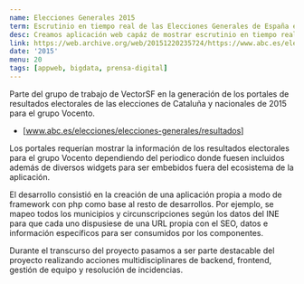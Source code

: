 ```yaml
---
name: Elecciones Generales 2015
term: Escrutinio en tiempo real de las Elecciones Generales de España en 2015
desc: Creamos aplicación web capáz de mostrar escrutinio en tiempo real de los resultados electorales de España en 2015 para todos los periódicos digitales del Grupo Vocento.
link: https://web.archive.org/web/20151220235724/https://www.abc.es/elecciones/elecciones-generales/resultados
date: '2015'
menu: 20
tags: [appweb, bigdata, prensa-digital]
---
```


Parte del grupo de trabajo de VectorSF en la generación de los portales de resultados electorales de las elecciones
de Cataluña y nacionales de 2015 para el grupo Vocento.

- [www.abc.es/elecciones/elecciones-generales/resultados]

Los portales requerían mostrar la información de los resultados electorales para el grupo Vocento dependiendo 
del periodico donde fuesen incluidos además de diversos widgets para ser embebidos fuera del ecosistema de la aplicación.

El desarrollo consistió en la creación de una aplicación propia a modo de framework con php como base al resto 
de desarrollos. Por ejemplo, se mapeo todos los municipios y circunscripciones según los datos del INE para que
cada uno dispusiese de una URL propia con el SEO, datos e información específicos para ser consumidos por los 
componentes.

Durante el transcurso del proyecto pasamos a ser parte destacable del proyecto realizando acciones multidisciplinares de 
backend, frontend, gestión de equipo y resolución de incidencias. 

